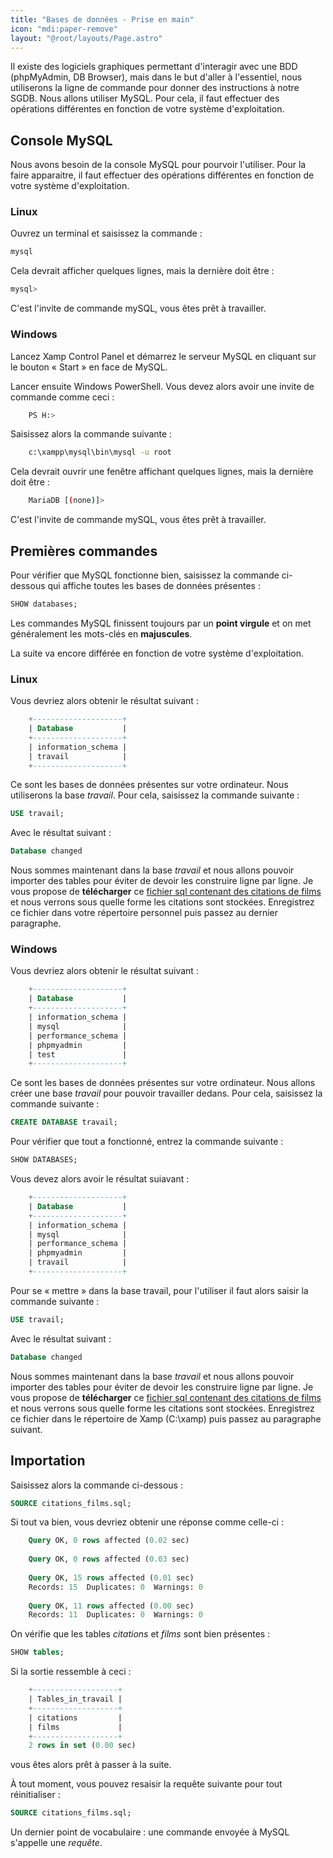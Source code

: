 ```yaml
---
title: "Bases de données - Prise en main"
icon: "mdi:paper-remove"
layout: "@root/layouts/Page.astro"
---
```



Il existe des logiciels graphiques permettant d'interagir avec une BDD
(phpMyAdmin, DB Browser), mais dans le but d'aller à l'essentiel, nous
utiliserons la ligne de commande pour donner des instructions à notre SGDB.
Nous allons utiliser MySQL. Pour cela, il faut effectuer des opérations
différentes en fonction de votre système d'exploitation.

## Console MySQL

Nous avons besoin de la console MySQL pour pourvoir l'utiliser. Pour la faire
apparaitre, il faut effectuer des opérations différentes en fonction de votre
système d'exploitation.

### Linux

Ouvrez un terminal et saisissez la commande :

```bash
mysql
```

Cela devrait afficher quelques lignes, mais la dernière doit être :

```bash
mysql>
```

C'est l'invite de commande mySQL, vous êtes prêt à travailler.

### Windows

Lancez Xamp Control Panel et démarrez le serveur MySQL en cliquant sur le
bouton « Start » en face de MySQL.

Lancer ensuite Windows PowerShell. Vous devez alors avoir une invite de
commande comme ceci :

```bash
    PS H:>
```

Saisissez alors la commande suivante :

```bash
    c:\xampp\mysql\bin\mysql -u root
```

Cela devrait ouvrir une fenêtre affichant quelques lignes, mais la dernière
doit être :

```bash
    MariaDB [(none)]>
```

C'est l'invite de commande mySQL, vous êtes prêt à travailler.

## Premières commandes

Pour vérifier que MySQL fonctionne bien, saisissez la commande ci-dessous qui
affiche toutes les bases de données présentes :

```sql
SHOW databases;
```

Les commandes MySQL finissent toujours par un **point virgule** et on met
généralement les mots-clés en **majuscules**.

La suite va encore différée en fonction de votre système d'exploitation.

### Linux

Vous devriez alors obtenir le résultat suivant :

```sql
    +--------------------+
    | Database           |
    +--------------------+
    | information_schema |
    | travail            |
    +--------------------+
```

Ce sont les bases de données présentes sur votre ordinateur. Nous utiliserons
la base _travail_. Pour cela, saisissez la commande suivante :

```sql
USE travail;
```

Avec le résultat suivant :

```sql
Database changed
```

Nous sommes maintenant dans la base _travail_ et nous allons pouvoir importer
des tables pour éviter de devoir les construire ligne par ligne. Je vous
propose de **télécharger** ce [fichier sql contenant des citations de
films](/cours/bd/citations_films.sql) et nous verrons sous quelle forme les
citations sont stockées. Enregistrez ce fichier dans votre répertoire
personnel puis passez au dernier paragraphe.

### Windows

Vous devriez alors obtenir le résultat suivant :

```sql
    +--------------------+
    | Database           |
    +--------------------+
    | information_schema |
    | mysql              |
    | performance_schema |
    | phpmyadmin         |
    | test               |
    +--------------------+
```

Ce sont les bases de données présentes sur votre ordinateur. Nous allons créer
une base _travail_ pour pouvoir travailler dedans. Pour cela, saisissez la
commande suivante :

```sql
CREATE DATABASE travail;
```

Pour vérifier que tout a fonctionné, entrez la commande suivante :

```sql
SHOW DATABASES;
```

Vous devez alors avoir le résultat suiavant :

```sql    
    +--------------------+
    | Database           |
    +--------------------+
    | information_schema |
    | mysql              |
    | performance_schema |
    | phpmyadmin         |
    | travail            |
    +--------------------+
```

Pour se « mettre » dans la base travail, pour l'utiliser il faut alors saisir
la commande suivante :

```sql
USE travail;
```

Avec le résultat suivant :

```sql
Database changed
```

Nous sommes maintenant dans la base _travail_ et nous allons pouvoir importer
des tables pour éviter de devoir les construire ligne par ligne. Je vous
propose de **télécharger** ce [fichier sql contenant des citations de
films](/cours/bd/citations_films.sql) et nous verrons sous quelle forme les
citations sont stockées. Enregistrez ce fichier dans le répertoire de Xamp
(C:\xamp) puis passez au paragraphe suivant.

## Importation

Saisissez alors la commande ci-dessous :

```sql
SOURCE citations_films.sql;
```

Si tout va bien, vous devriez obtenir une réponse comme celle-ci :

```sql
    Query OK, 0 rows affected (0.02 sec)
    
    Query OK, 0 rows affected (0.03 sec)
    
    Query OK, 15 rows affected (0.01 sec)
    Records: 15  Duplicates: 0  Warnings: 0
    
    Query OK, 11 rows affected (0.00 sec)
    Records: 11  Duplicates: 0  Warnings: 0
```

On vérifie que les tables _citations_ et _films_ sont bien présentes :

```sql
SHOW tables;
```

Si la sortie ressemble à ceci :

```sql    
    +-------------------+
    | Tables_in_travail |
    +-------------------+
    | citations         |
    | films             |
    +-------------------+
    2 rows in set (0.00 sec)
```

vous êtes alors prêt à passer à la suite.

À tout moment, vous pouvez resaisir la requête suivante pour tout
réinitialiser :

```sql
SOURCE citations_films.sql;
```

Un dernier point de vocabulaire : une commande envoyée à MySQL s'appelle une
_requête_.